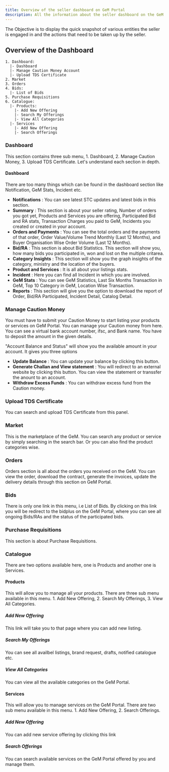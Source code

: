 ```yaml
---
title: Overview of the seller dashboard on GeM Portal
description: All the information about the seller dashboard on the GeM Portal
---
```

The Objective is to display the quick snapshot of various entities the seller is engaged in and the actions that need to be taken up by the seller.
## Overview of the Dashboard
```
1. Dashboard:
  |- Dashboard
  |- Manage Caution Money Account
  |- Upload TDS Certificate
2. Market
3. Orders
4. Bids:
  |- List of Bids
5. Purchase Requisitions
6. Catalogue:
  |- Products:
    |- Add New Offering
    |- Search My Offerings
    |- View All Categories
  |- Services
    |- Add New Offering
    |- Search Offerings
```
### Dashboard
This section contains three sub menu, 1. Dashboard, 2. Manage Caution Money, 3. Upload TDS Certificate. Let's understand each section in depth.

#### Dashboard
There are too many things which can be found in the dashboard section like Notification, GeM Stats, Incident etc.
- **Notifications** : You can see latest STC updates and latest bids in this section.
- **Summary** : This section is about your seller rating, Number of orders you got yet, Products and Services you are offering, Participated Bid and RA stats, Transaction Charges you paid to GeM, Incidents you created or created in your account.
- **Orders and Payments** : You can see the total orders and the payments of that order, Order Value/Volume Trend Monthly (Last 12 Months), and Buyer Organisation Wise Order Volume (Last 12 Months).
- **Bid/RA** : This section is about Bid Statistics. This section will show you, how many bids you participated in, won and lost on the multiple critarea.
- **Category Insights** : This section will show you the graph insights of the category, ministry and the location of the buyers.
- **Product and Services** : It is all about your listings stats.
- **Incident** : Here you can find all Incident in which you are involved.
- **GeM Stats** : You can see GeM Statistics, Last Six Months Transaction in GeM, Top 10 Category in GeM, Location Wise Transaction.
- **Reports** : This section will give you the option to download the report of Order, Bid/RA Participated, Incident Detail, Catalog Detail.

### Manage Caution Money
You must have to submit your Caution Money to start listing your products or services on GeM Portal. You can manage your Caution money from here. You can see a virtual bank account number, ifsc, and Bank name. You have to deposit the amount in the given details.

"Account Balance and Status" will show you the available amount in your account. It gives you three options
- **Update Balance** : You can update your balance by clicking this button.
- **Generate Challan and View statement** : You will redirect to an external website by clicking this button. You can view the statement or transsfer the anount to an account.
- **Withdraw Excess Funds** : You can withdraw excess fund from the Caution money.

### Upload TDS Certificate
You can search and upload TDS Certificate from this panel.

### Market
This is the marketplace of the GeM. You can search any product or service by simply searching in the search bar. Or you can also find the product categories wise.

### Orders
Orders section is all about the orders you received on the GeM. You can view the order, download the contract, generate the invoices, update the delivery details through this section on GeM Portal.

### Bids
There is only one link in this menu, i.e List of Bids. By clicking on this link you will be redirect to the bidplus on the GeM Portal, where you can see all ongoing Bids/RAs and the status of the participated bids.

### Purchase Requisitions
This section is about Purchase Requisitions.

### Catalogue
There are two options available here, one is Products and another one is Services.
#### Products
This will allow you to manage all your products. There are three sub menu available in this menu. 1. Add New Offering, 2. Search My Offerings, 3. View All Categories.
##### Add New Offering
This link will take you to that page where you can add new listing.
##### Search My Offerings
You can see all availbel listings, brand request, drafts, notified catalogue etc.
##### View All Categories
You can view all the available categories on the GeM Portal.

#### Services
This will allow you to manage services on the GeM Portal. There are two sub menu available in this menu. 1. Add New Offering, 2. Search Offerings.
##### Add New Offering
You can add new service offering by clicking this link
##### Search Offerings
You can search available services on the GeM Portal offered by you and manage them.
